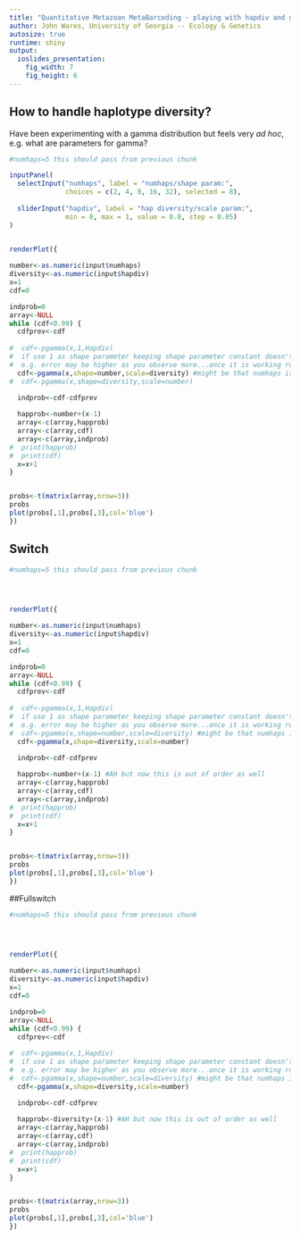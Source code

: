 ```yaml
---
title: "Quantitative Metazoan MetaBarcoding - playing with hapdiv and gamma"
author: John Wares, University of Georgia -- Ecology & Genetics
autosize: true
runtime: shiny
output: 
  ioslides_presentation:
    fig_width: 7
    fig_height: 6
---
```




## How to handle haplotype diversity?

Have been experimenting with a gamma distribution but feels very *ad hoc*, e.g. what are parameters for gamma?


```r
#numhaps=5 this should pass from previous chunk

inputPanel(
  selectInput("numhaps", label = "numhaps/shape param:",
              choices = c(2, 4, 8, 16, 32), selected = 8),
  
  sliderInput("hapdiv", label = "hap diversity/scale param:",
              min = 0, max = 1, value = 0.8, step = 0.05)
)


renderPlot({
  
number<-as.numeric(input$numhaps)  
diversity<-as.numeric(input$hapdiv)
x=1
cdf=0

indprob=0
array<-NULL
while (cdf<0.99) {
  cdfprev<-cdf
 
#  cdf<-pgamma(x,1,Hapdiv) 
#  if use 1 as shape parameter keeping shape parameter constant doesn't account for increased variance (?) as numhaps go up, 
#  e.g. error may be higher as you observe more...once it is working run it by somebody mathier.
  cdf<-pgamma(x,shape=number,scale=diversity) #might be that numhaps is actually the shape parameter!!!! or: something else...non-gamma.
#  cdf<-pgamma(x,shape=diversity,scale=number)

  indprob<-cdf-cdfprev
  
  happrob<-number+(x-1)
  array<-c(array,happrob)
  array<-c(array,cdf)
  array<-c(array,indprob)
#  print(happrob)
#  print(cdf)
  x=x+1
}


probs<-t(matrix(array,nrow=3))
probs
plot(probs[,1],probs[,3],col='blue')
})
```

## Switch

```r
#numhaps=5 this should pass from previous chunk




renderPlot({
  
number<-as.numeric(input$numhaps)  
diversity<-as.numeric(input$hapdiv)
x=1
cdf=0

indprob=0
array<-NULL
while (cdf<0.99) {
  cdfprev<-cdf
  
#  cdf<-pgamma(x,1,Hapdiv) 
#  if use 1 as shape parameter keeping shape parameter constant doesn't account for increased variance (?) as numhaps go up, 
#  e.g. error may be higher as you observe more...once it is working run it by somebody mathier.
#  cdf<-pgamma(x,shape=number,scale=diversity) #might be that numhaps is actually the shape parameter!!!! or: something else...non-gamma.
  cdf<-pgamma(x,shape=diversity,scale=number)

  indprob<-cdf-cdfprev
  
  happrob<-number+(x-1) #AH but now this is out of order as well
  array<-c(array,happrob)
  array<-c(array,cdf)
  array<-c(array,indprob)
#  print(happrob)
#  print(cdf)
  x=x+1
}


probs<-t(matrix(array,nrow=3))
probs
plot(probs[,1],probs[,3],col='blue')
})
```

##Fullswitch

```r
#numhaps=5 this should pass from previous chunk




renderPlot({
  
number<-as.numeric(input$numhaps)  
diversity<-as.numeric(input$hapdiv)
x=1
cdf=0

indprob=0
array<-NULL
while (cdf<0.99) {
  cdfprev<-cdf
  
#  cdf<-pgamma(x,1,Hapdiv) 
#  if use 1 as shape parameter keeping shape parameter constant doesn't account for increased variance (?) as numhaps go up, 
#  e.g. error may be higher as you observe more...once it is working run it by somebody mathier.
#  cdf<-pgamma(x,shape=number,scale=diversity) #might be that numhaps is actually the shape parameter!!!! or: something else...non-gamma.
  cdf<-pgamma(x,shape=diversity,scale=number)

  indprob<-cdf-cdfprev
  
  happrob<-diversity+(x-1) #AH but now this is out of order as well
  array<-c(array,happrob)
  array<-c(array,cdf)
  array<-c(array,indprob)
#  print(happrob)
#  print(cdf)
  x=x+1
}


probs<-t(matrix(array,nrow=3))
probs
plot(probs[,1],probs[,3],col='blue')
})
```




